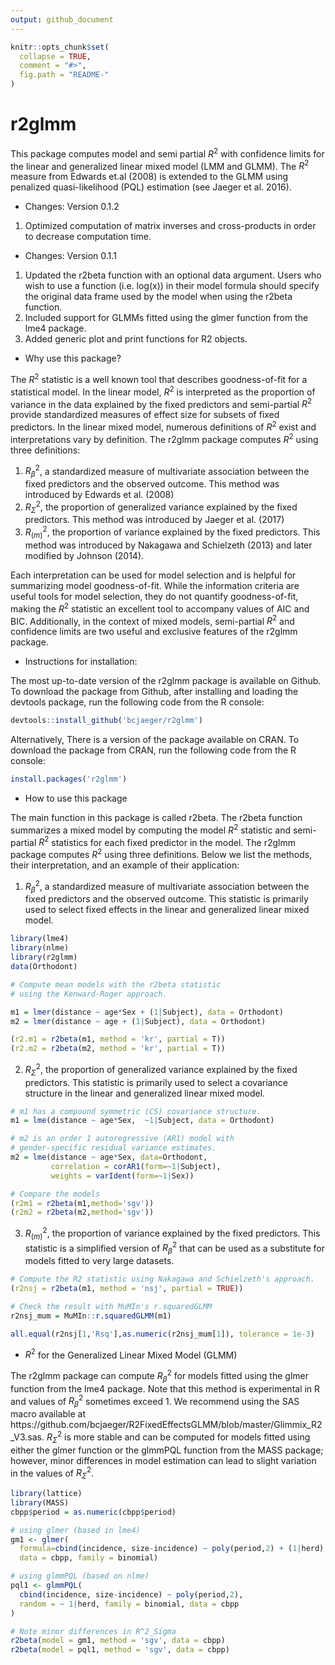 ```yaml
---
output: github_document
---
```


<!-- README.md is generated from README.Rmd. Please edit that file -->

```r
knitr::opts_chunk$set(
  collapse = TRUE,
  comment = "#>",
  fig.path = "README-"
)

```

# r2glmm

This package computes model and semi partial $R^2$ with confidence limits for the linear and generalized linear mixed model (LMM and GLMM). The $R^2$ measure from Edwards et.al (2008) is extended to the GLMM using penalized quasi-likelihood (PQL) estimation (see Jaeger et al. 2016).

* Changes: Version 0.1.2

1. Optimized computation of matrix inverses and cross-products in order to decrease computation time.

* Changes: Version 0.1.1
1. Updated the r2beta function with an optional data argument. Users who wish to use a function (i.e. log(x)) in their model formula should specify the original data frame used by the model when using the r2beta function.
2. Included support for GLMMs fitted using the glmer function from the lme4 package.
4. Added generic plot and print functions for R2 objects.


* Why use this package?

The $R^2$ statistic is a well known tool that describes goodness-of-fit for a statistical model. In the linear model, $R^2$ is interpreted as the proportion of variance in the data explained by the fixed predictors and semi-partial $R^2$ provide standardized measures of effect size for subsets of fixed predictors. In the linear mixed model, numerous definitions of $R^2$ exist and interpretations vary by definition. The r2glmm package computes $R^2$ using three definitions:

1. $R_\beta^2$, a standardized measure of multivariate association between the fixed predictors and the observed outcome. This method was introduced by Edwards et al. (2008)
2. $R_\Sigma^2$, the proportion of generalized variance explained by the fixed predictors. This method was introduced by Jaeger et al. (2017)
3. $R_{(m)}^2$, the proportion of variance explained by the fixed predictors. This method was introduced by Nakagawa and Schielzeth (2013) and later modified by Johnson (2014).

Each interpretation can be used for model selection and is helpful for summarizing model goodness-of-fit. While the information criteria are useful tools for model selection, they do not quantify goodness-of-fit, making the $R^2$ statistic an excellent tool to accompany values of AIC and BIC. Additionally, in the context of mixed models, semi-partial $R^2$ and confidence limits are two useful and exclusive features of the r2glmm package.

* Instructions for installation:

The most up-to-date version of the r2glmm package is available on Github. To download the package from Github, after installing and loading the devtools package, run the following code from the R console:

```r
devtools::install_github('bcjaeger/r2glmm')
```

Alternatively, There is a version of the package available on CRAN. To download the package from CRAN, run the following code from the R console:

```r
install.packages('r2glmm')
```

* How to use this package

The main function in this package is called r2beta. The r2beta function summarizes a mixed model by computing the model $R^2$ statistic and semi-partial $R^2$ statistics for each fixed predictor in the model. The r2glmm package computes $R^2$ using three definitions. Below we list the methods, their interpretation, and an example of their application:

1. $R_\beta^2$, a standardized measure of multivariate association between the fixed predictors and the observed outcome. This statistic is primarily used to select fixed effects in the linear and generalized linear mixed model.

```r

library(lme4)
library(nlme)
library(r2glmm)
data(Orthodont)

# Compute mean models with the r2beta statistic 
# using the Kenward-Roger approach.

m1 = lmer(distance ~ age*Sex + (1|Subject), data = Orthodont)
m2 = lmer(distance ~ age + (1|Subject), data = Orthodont)

(r2.m1 = r2beta(m1, method = 'kr', partial = T))
(r2.m2 = r2beta(m2, method = 'kr', partial = T))

```

2. $R_\Sigma^2$, the proportion of generalized variance explained by the fixed predictors. This statistic is primarily used to select a covariance structure in the linear and generalized linear mixed model.

```r

# m1 has a compound symmetric (CS) covariance structure.
m1 = lme(distance ~ age*Sex,  ~1|Subject, data = Orthodont)

# m2 is an order 1 autoregressive (AR1) model with
# gender-specific residual variance estimates.
m2 = lme(distance ~ age*Sex, data=Orthodont, 
         correlation = corAR1(form=~1|Subject),
         weights = varIdent(form=~1|Sex))

# Compare the models
(r2m1 = r2beta(m1,method='sgv'))
(r2m2 = r2beta(m2,method='sgv'))

```

3. $R_{(m)}^2$, the proportion of variance explained by the fixed predictors. This statistic is a simplified version of $R_\beta^2$ that can be used as a substitute for models fitted to very large datasets.

```r

# Compute the R2 statistic using Nakagawa and Schielzeth's approach.
(r2nsj = r2beta(m1, method = 'nsj', partial = TRUE))

# Check the result with MuMIn's r.squaredGLMM
r2nsj_mum = MuMIn::r.squaredGLMM(m1)

all.equal(r2nsj[1,'Rsq'],as.numeric(r2nsj_mum[1]), tolerance = 1e-3)

```


* $R^2$ for the Generalized Linear Mixed Model (GLMM)

The r2glmm package can compute $R_\beta^2$ for models fitted using the glmer function from the lme4 package. Note that this method is experimental in R and values of $R_\beta^2$ sometimes exceed 1. We recommend using the SAS macro available at https://github.com/bcjaeger/R2FixedEffectsGLMM/blob/master/Glimmix_R2_V3.sas. $R_\Sigma^2$ is more stable and can be computed for models fitted using either the glmer function or the glmmPQL function from the MASS package; however, minor differences in model estimation can lead to slight variation in the values of $R_\Sigma^2$.

```r

library(lattice)
library(MASS)
cbpp$period = as.numeric(cbpp$period)

# using glmer (based in lme4)
gm1 <- glmer(
  formula=cbind(incidence, size-incidence) ~ poly(period,2) + (1|herd),
  data = cbpp, family = binomial)

# using glmmPQL (based on nlme)
pql1 <- glmmPQL(
  cbind(incidence, size-incidence) ~ poly(period,2), 
  random = ~ 1|herd, family = binomial, data = cbpp
)

# Note minor differences in R^2_Sigma
r2beta(model = gm1, method = 'sgv', data = cbpp)
r2beta(model = pql1, method = 'sgv', data = cbpp)


```






